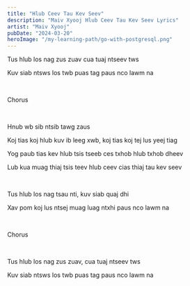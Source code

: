 ```yaml
---
title: "Hlub Ceev Tau Kev Seev"
description: "Maiv Xyooj Hlub Ceev Tau Kev Seev Lyrics"
artist: "Maiv Xyooj"
pubDate: "2024-03-20"
heroImage: "/my-learning-path/go-with-postgresql.png"
---
```


Tus hlub los nag zus zuav cua tuaj ntseev tws

Kuv siab ntsws los twb puas tag paus nco lawm na

<br />

Chorus

<br />

Hnub wb sib ntsib tawg zaus

Koj tias koj hlub kuv ib leeg xwb, koj tias koj tej lus yeej tiag

Yog paub tias kev hlub tsis tseeb ces txhob hlub txhob dheev

Lub kua muag thiaj tsis teev hlub ceev cias thiaj tau kev seev

<br />

Tus hlub los nag tsau nti, kuv siab quaj dhi

Xav pom koj lus ntsej muag luag ntxhi paus nco lawm na

<br />

Chorus

<br />

Tus hlub los nag zus zuav, cua tuaj ntseev tws

Kuv siab ntsws los twb puas tag paus nco lawm na
